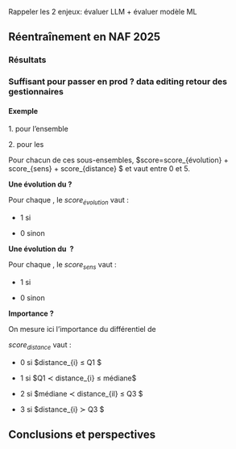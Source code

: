 Rappeler les 2 enjeux: évaluer LLM + évaluer modèle ML



## Réentraînement en NAF 2025

### Résultats 

### Suffisant pour passer en prod ? data editing retour des gestionnaires


#### Exemple

1\. pour l’ensemble 

2\. pour les 

Pour chacun de ces sous-ensembles, \$score=score\_{évolution} + score\_{sens} + score\_{distance} \$ et vaut entre 0 et 5.

**Une évolution du ?**

Pour chaque , le $score_{évolution}$ vaut :

-   1 si 

-   0 sinon

**Une évolution du  ?**

Pour chaque , le $score_{sens}$ vaut :

-   1 si

-   0 sinon

**Importance ?**

On mesure ici l’importance du différentiel de 

 $score_{distance}$ vaut :

-   0 si \$distance\_{i} ≤ Q1 \$

-   1 si \$Q1 ≺ distance\_{i} ≤ médiane\$

-   2 si \$médiane ≺ distance\_{il} ≤ Q3 \$

-   3 si \$distance\_{i} ≻ Q3 \$


## Conclusions et perspectives

